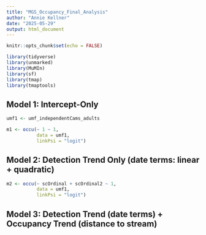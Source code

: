 ```yaml
---
title: "MGS_Occupancy_Final_Analysis"
author: "Annie Kellner"
date: "2025-05-29"
output: html_document
---
```


```r
knitr::opts_chunk$set(echo = FALSE)
```

```r

library(tidyverse)
library(unmarked)
library(MuMIn)
library(sf)
library(tmap)
library(tmaptools)

```


## Model 1: Intercept-Only

```r

umf1 <- umf_independentCams_adults

m1 <- occu(~ 1 ~ 1,
           data = umf1,
           linkPsi = "logit")

```


## Model 2: Detection Trend Only (date terms: linear + quadratic)

```r

m2 <- occu(~ scOrdinal + scOrdinal2 ~ 1,
           data = umf1,
           linkPsi = "logit")
```


## Model 3: Detection Trend (date terms) + Occupancy Trend (distance to stream)

```r



```

